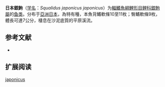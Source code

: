 {{Speciesbox
| name = 日本銀鮈
| status = NE
| status_system = IUCN3.1
| image = Squalidus japonicus japonicus by OpenCage.jpg
| genus = Squalidus
| species = japonicus japonicus
| authority = [[Berg|Berg]], 1906
| synonyms = *''Gobio mayedae''<br /><small>Jordan & Snyder, 1900</small>
*''Puntius japonicus''<br /><small>Sauvage, 1883</small>
*''Squalidus japonicus''<br /><small>Sauvage, 1883</small>
*''Squalius japonicus''<br /><small>Sauvage, 1883</small>
}}

'''日本銀鮈'''（[[学名|学名]]：''Squalidus japonicus japonicus''）为[[輻鰭魚綱|輻鰭魚綱]][[鯉形目|鯉形目]][[鲤科|鲤科]][[銀鮈屬|銀鮈屬]]的[[鱼类|鱼类]]。分布于[[亞洲|亞洲]][[日本|日本]]，為特有種，本魚背鰭軟條10至11枚；臀鰭軟條9枚，體長可達7公分，棲息在沙泥底質的平原溪流。

== 参考文献 ==
*{{FishBase_species|genus=Squalidus japonicus|species=japonicus|year=2011|month=12}}

== 扩展阅读 ==
{{refbegin}}
{{wikispecies-inline|Squalidus japonicus coreanus|日本銀鮈}}
{{refend}}
{{Taxonbar|from=Q5967467}}

[[Category:銀鮈屬|japonicus]]


{{鯉形目小作品}}